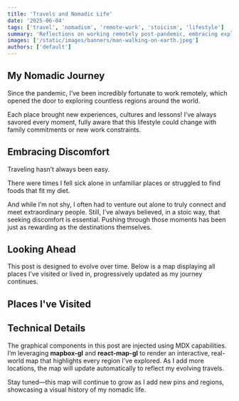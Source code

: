 ```yaml
---
title: 'Travels and Nomadic Life'
date: '2025-06-04'
tags: ['travel', 'nomadism', 'remote-work', 'stoicism', 'lifestyle']
summary: 'Reflections on working remotely post-pandemic, embracing exploration, discomfort, and the technical setup for dynamic mapping of visited locations.'
images: ['/static/images/banners/man-walking-on-earth.jpeg']
authors: ['default']
---
```


## My Nomadic Journey

Since the pandemic, I’ve been incredibly fortunate to work remotely, which opened the door to exploring countless regions around the world.

Each place brought new experiences, cultures and lessons! I’ve always savored every moment, fully aware that this lifestyle could change with family commitments or new work constraints.

## Embracing Discomfort

Traveling hasn’t always been easy.

There were times I fell sick alone in unfamiliar places or struggled to find foods that fit my diet.

And while I’m not shy, I often had to venture out alone to truly connect and meet extraordinary people.
Still, I’ve always believed, in a stoic way, that seeking discomfort is essential. Pushing through those moments has been just as rewarding as the destinations themselves.

## Looking Ahead

This post is designed to evolve over time. Below is a map displaying all places I’ve visited or lived in, progressively updated as my journey continues.

## Places I've Visited

<VisitedCountries />

## Technical Details

The graphical components in this post are injected using MDX capabilities. I’m leveraging **mapbox-gl** and **react-map-gl** to render an interactive, real-world map that highlights every region I’ve explored. As I add more locations, the map will update automatically to reflect my evolving travels.

Stay tuned—this map will continue to grow as I add new pins and regions, showcasing a visual history of my nomadic life.

<MadeWithAI />
